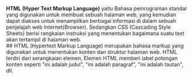 **HTML (Hyper Text Markup Language)**
yaitu Bahasa pemrograman standar yang digunakan untuk membuat sebuah halaman web, yang kemudian dapat diakses untuk menampilkan berbagai informasi di dalam sebuah penjelajah web Internet(Browser). Sedangkan CSS (Cascading Style Sheets) berisi rangkaian instruksi yang menentukan bagaimana suatu text akan tertampil di halaman web.<br>##
HTML (Hypertext Markup Language) merupakan bahasa markup yang digunakan untuk menentukan konten dan struktur halaman web.
HTML terdiri dari serangkaian elemen, 
Elemen HTML memberi label potongan konten seperti "ini adalah judul", "ini adalah paragraf", "ini adalah tautan", dll.
